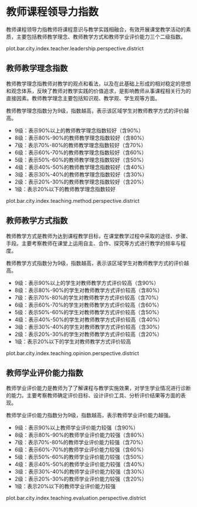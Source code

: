 <!-- chapter teacher  -->

# 教师课程领导力指数

教师课程领导力指教师将课程意识与教学实践相融合，有效开展课堂教学活动的素质，主要包括教师教学理念、教师教学方式和教师学业评价能力三个二级指数。

plot.bar.city.index.teacher.leadership.perspective.district

## 教师教学理念指数
教师教学理念指教师对教学的观点和看法，以及在此基础上形成的相对稳定的思想和观念体系，反映了教师对教学实践的价值追求，是影响教师从事课程相关行为的直接因素。教师教学理念主要包括知识观、教学观、学生观等方面。

教师教学理念指数分为9级，指数越高，表示该区域学生对教师教学方式的评价越高。

\mylist

- 9级：表示90%以上的教师教学理念指数较好\footnote{我们将得分超过本维度总分60\%界定为学生对教师教学方式评价较高。}（含90%）
- 8级：表示80%-90%的教师教学理念指数较好（含80%）
- 7级：表示70%-80%的教师教学理念指数较好（含70%）
- 6级：表示60%-70%的教师教学理念指数较好（含60%）
- 5级：表示50%-60%的教师教学理念指数较好（含50%）
- 4级：表示40%-50%的教师教学理念指数较好（含40%）
- 3级：表示30%-40%的教师教学理念指数较好（含30%）
- 2级：表示20%-30%的教师教学理念指数较好（含20%）
- 1级：表示20%以下的教师教学理念指数较好

\mytext


plot.bar.city.index.teaching.method.perspective.district


## 教师教学方式指数

教师教学方式是教师为达到课程教学目标，在课堂教学过程中采取的途径、步骤、手段。主要考察教师在课堂上运用自主、合作、探究等方式进行教学的频率与程度。

教师教学方式指数分为9级，指数越高，表示该区域学生对教师教学方式的评价越高。

\mylist

- 9级：表示90%以上的学生对教师教学方式评价较高\footnote{我们将得分超过本维度总分60\%界定为学生对教师教学方式评价较高。}（含90%）
- 8级：表示80%-90%的学生对教师教学方式评价较高（含80%）
- 7级：表示70%-80%的学生对教师教学方式评价较高（含70%）
- 6级：表示60%-70%的学生对教师教学方式评价较高（含60%）
- 5级：表示50%-60%的学生对教师教学方式评价较高（含50%）
- 4级：表示40%-50%的学生对教师教学方式评价较高（含40%）
- 3级：表示30%-40%的学生对教师教学方式评价较高（含30%）
- 2级：表示20%-30%的学生对教师教学方式评价较高（含20%）
- 1级：表示20%以下的学生对教师教学方式评价较高

\mytext

plot.bar.city.index.teaching.opinion.perspective.district


## 教师学业评价能力指数
教师学业评价能力是教师为了了解课程与教学实施效果，对学生学业情况进行诊断的能力。主要考察教师确定评价目标、设计评价工具、分析评价结果等方面的表现。

教师学业评价能力指数分为9级，指数越高，表示教师学业评价能力越强。

\mylist

- 9级：表示90%以上教师学业评价能力较强\footnote{我们将得分超过本维度总分60\%界定为学生对教师教学方式评价较高。}（含90%）
- 8级：表示80%-90%的教师学业评价能力较强（含80%）
- 7级：表示70%-80%的教师学业评价能力较强（含70%）
- 6级：表示60%-70%的教师学业评价能力较强（含60%）
- 5级：表示50%-60%的教师学业评价能力较强（含50%）
- 4级：表示40%-50%的教师学业评价能力较强（含40%）
- 3级：表示30%-40%的教师学业评价能力较强（含30%）
- 2级：表示20%-30%的教师学业评价能力较强（含20%）
- 1级：表示20%以下的教师学业评价能力较强

\mytext

plot.bar.city.index.teaching.evaluation.perspective.district


<!-- end of chapter teacher  -->
